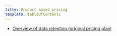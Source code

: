 ```yaml
---
title: Product based pricing
template: tableOfContents
---
```


* [Overview of data retention (original pricing plan)](/docs/accounts/original-accounts-billing/product-based-pricing/overview-data-retention-components)
